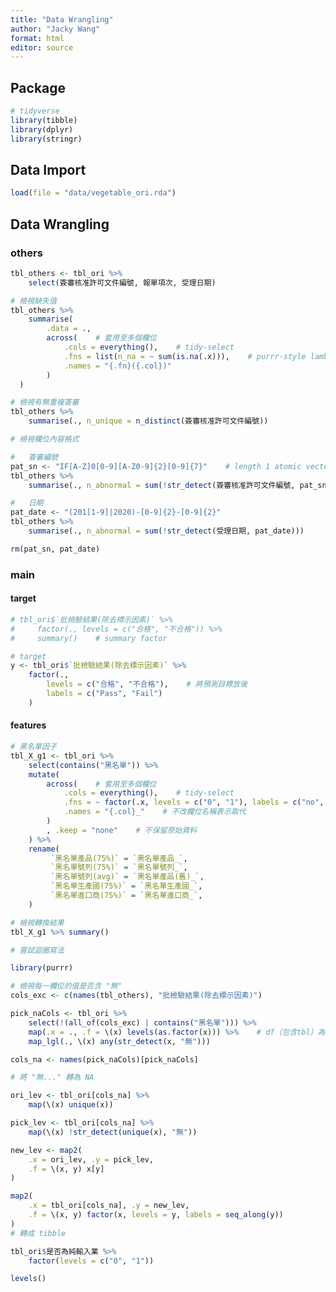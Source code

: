 ```yaml
---
title: "Data Wrangling"
author: "Jacky Wang"
format: html
editor: source
---
```


## Package

```r

# tidyverse
library(tibble)
library(dplyr)
library(stringr)

```

## Data Import

```r
load(file = "data/vegetable_ori.rda")
```


## Data Wrangling

### others

```r

tbl_others <- tbl_ori %>% 
    select(簽審核准許可文件編號, 報單項次, 受理日期)

```

```r

# 檢視缺失值 
tbl_others %>% 
    summarise(
        .data = ., 
        across(    # 套用至多個欄位
            .cols = everything(),    # tidy-select
            .fns = list(n_na = ~ sum(is.na(.x))),    # purrr-style lambda
            .names = "{.fn}({.col})"
        )
  )

# 檢視有無重複簽審
tbl_others %>% 
    summarise(., n_unique = n_distinct(簽審核准許可文件編號))

```

```r

# 檢視欄位內容格式

#   簽審編號
pat_sn <- "IF[A-Z]0[0-9][A-Z0-9]{2}[0-9]{7}"    # length 1 atomic vector
tbl_others %>% 
    summarise(., n_abnormal = sum(!str_detect(簽審核准許可文件編號, pat_sn)))

#   日期
pat_date <- "(201[1-9]|2020)-[0-9]{2}-[0-9]{2}"
tbl_others %>% 
    summarise(., n_abnormal = sum(!str_detect(受理日期, pat_date)))

rm(pat_sn, pat_date)
```

### main

#### target

```r

# tbl_ori$`批檢驗結果(除去標示因素)` %>% 
#     factor(., levels = c("合格", "不合格")) %>% 
#     summary()    # summary factor

# target
y <- tbl_ori$`批檢驗結果(除去標示因素)` %>% 
    factor(., 
        levels = c("合格", "不合格"),    # 將預測目標放後
        labels = c("Pass", "Fail")
    )

```

#### features

```r

# 黑名單因子
tbl_X_g1 <- tbl_ori %>% 
    select(contains("黑名單")) %>% 
    mutate(
        across(    # 套用至多個欄位
            .cols = everything(),    # tidy-select
            .fns = ~ factor(.x, levels = c("0", "1"), labels = c("no", "yes")), 
            .names = "{.col}_"    # 不改欄位名稱表示取代
        )
        , .keep = "none"    # 不保留原始資料
    ) %>% 
    rename(
         `黑名單產品(75%)` = `黑名單產品_`, 
         `黑名單號列(75%)` = `黑名單號列_`, 
         `黑名單號列(avg)` = `黑名單產品(舊)_`,
         `黑名單生產國(75%)` = `黑名單生產國_`,
         `黑名單進口商(75%)` = `黑名單進口商_`,
    )

# 檢視轉換結果
tbl_X_g1 %>% summary()

```

```r
# 嘗試迴圈寫法

```



```r
library(purrr)
```

```r

# 檢視每一欄位的值是否含 "無"
cols_exc <- c(names(tbl_others), "批檢驗結果(除去標示因素)")

pick_naCols <- tbl_ori %>% 
    select(!(all_of(cols_exc) | contains("黑名單"))) %>% 
    map(.x = ., .f = \(x) levels(as.factor(x))) %>%    # df（包含tbl）為list，可直接當作參數
    map_lgl(., \(x) any(str_detect(x, "無")))

cols_na <- names(pick_naCols)[pick_naCols]

```

```r

# 將 "無..." 轉為 NA

ori_lev <- tbl_ori[cols_na] %>% 
    map(\(x) unique(x))

pick_lev <- tbl_ori[cols_na] %>% 
    map(\(x) !str_detect(unique(x), "無"))

new_lev <- map2(
    .x = ori_lev, .y = pick_lev, 
    .f = \(x, y) x[y]
)

map2(
    .x = tbl_ori[cols_na], .y = new_lev, 
    .f = \(x, y) factor(x, levels = y, labels = seq_along(y))
)
# 轉成 tibble

```


```r

tbl_ori$是否為純輸入業 %>% 
    factor(levels = c("0", "1"))

levels()

```







